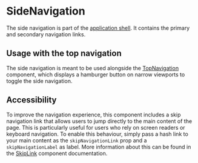 
<Meta of={Stories} />

# SideNavigation

<Status variant="stable" />

The side navigation is part of the [application shell](https://developers.google.com/web/fundamentals/architecture/app-shell). It contains the primary and secondary navigation links.

<Props />

## Usage with the top navigation

<Story id="navigation-topnavigation--with-side-navigation" />

The side navigation is meant to be used alongside the [TopNavigation](Navigation/TopNavigation) component, which displays a hamburger button on narrow viewports to toggle the side navigation.

## Accessibility

To improve the navigation experience, this component includes a skip navigation link that allows users to jump directly to the main content of the page. This is particularly useful for users who rely on screen readers or keyboard navigation.
To enable this behaviour, simply pass a hash link to your main content as the `skipNavigationLink` prop and a `skipNavigationLabel` as label.
More information about this can be found in the [SkipLink](Navigation/SkipLink/Docs) component documentation.
